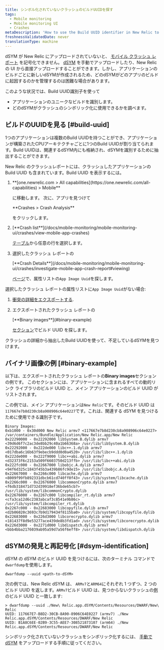 ```yaml
---
title: シンボル化されていないクラッシュのビルドUUIDを探す
tags:
  - Mobile monitoring
  - Mobile monitoring UI
  - Crashes
metaDescription: 'How to use the Build UUID identifier in New Relic to identify a unique build of an app, and to find which dSYM to use to symbolicate a crash.'
freshnessValidatedDate: never
translationType: machine
---
```


dSYM が New Relic にアップロードされていないと、 [モバイル クラッシュ レポート](/docs/mobile-monitoring/mobile-monitoring-ui/crashes/investigate-mobile-app-crash-report) を記号化できません。 [dSYM](/docs/mobile-monitoring/new-relic-mobile-ios/install-configure/upload-dsyms-bitcode-apps) を手動でアップロードしたり、New Relic の UI から直接アップロードすることができます。しかし、アプリケーションのビルドごとに新しいdSYMが作成されるため、どのdSYMがどのアプリのビルドに起因するのかを管理するのは困難な場合があります。

このような状況では、Build UUID識別子を使って

* アプリケーションのユニークなビルドを識別します。
* どのdSYMがクラッシュのシンボリック化に使用できるかを調べます。

## ビルドのUUIDを見る [#build-uuid]

1つのアプリケーションは複数のBuild UUIDを持つことができ、アプリケーションが構築されたCPUアーキテクチャごとに1つのBuild UUIDが割り当てられます。Build UUIDは、関連するdSYM内にも格納され、dSYMを識別するために抽出することができます。

New Relic のクラッシュレポートには、クラッシュしたアプリケーションの Build UUID も含まれています。Build UUID を表示するには。

1. <DNT>
     **[one.newrelic.com > All capabilities](https://one.newrelic.com/all-capabilities) > Mobile**
   </DNT>

   に移動します。 次に、アプリを見つけて

   <DNT>
     **Crashes > Crash Analysis**
   </DNT>

   をクリックします。

2. <DNT>
     [**Crash list**](/docs/mobile-monitoring/mobile-monitoring-ui/crashes/view-mobile-app-crashes)
   </DNT>

   [テーブル](/docs/mobile-monitoring/mobile-monitoring-ui/crashes/view-mobile-app-crashes)から任意の行を選択します。

3. 選択したクラッシュ レポートの

   <DNT>
     [**Crash Details**](/docs/mobile-monitoring/mobile-monitoring-ui/crashes/investigate-mobile-app-crash-report#viewing)
   </DNT>

   [ページ](/docs/mobile-monitoring/mobile-monitoring-ui/crashes/investigate-mobile-app-crash-report#viewing)で、属性リストの`App Image Uuid`を探します。

選択したクラッシュ レポートの属性リストに`App Image Uuid`がない場合:

1. [衝突の詳細をエクスポートする](/docs/mobile-monitoring/mobile-monitoring-ui/crashes/investigate-mobile-app-crash-report#viewing).

2. エクスポートされたクラッシュ レポートの

   <DNT>
     [**Binary images**](#binary-example)
   </DNT>

   [セクション](#binary-example)でビルド UUID を探します。

クラッシュの詳細から抽出したBuild UUIDを使って、不足しているdSYMを見つけます。

## バイナリ画像の例 [#binary-example]

以下は、エクスポートされたクラッシュ レポートの<DNT>**Binary images**</DNT>セクションの例です。 このセクションには、アプリケーションに含まれるすべての動的リンク ライブラリのビルド UUID と、メイン アプリケーションのビルド UUID がリストされます。

この例では、メイン アプリケーションは`New Relic`です。そのビルド UUID は`117667e7b8d230cb8a908906c64e0227`です。これは、関連する dSYM を見つけるために使用できる識別子です。

```
Binary Images:
0xb1000 - 0x30d000 New Relic armv7 <117667e7b8d230cb8a908906c64e0227> /var/containers/Bundle/Application/New Relic.app/New Relic
0x22290000 - 0x22292000 libSystem.B.dylib armv7 <39d6d6f7c2ac3de8bb29c40a1b66368a> /usr/lib/libSystem.B.dylib
0x22292000 - 0x222de000 libc++.1.dylib armv7 <017dba6c16b63f9ebecb9ddd0d0a4520> /usr/lib/libc++.1.dylib
0x222de000 - 0x222f9000 libc++abi.dylib armv7 <d32373f6c2153a509f6603750d213ffb> /usr/lib/libc++abi.dylib
0x222fc000 - 0x22667000 libobjc.A.dylib armv7 <94f6d325c1843f45b3a439b86fc9de15> /usr/lib/libobjc.A.dylib
0x22667000 - 0x2266c000 libcache.dylib armv7 <8009f99fb892331dbcb61cd740ff0f43> /usr/lib/system/libcache.dylib
0x2266c000 - 0x22676000 libcommonCrypto.dylib armv7 <f6db318471d732d39918ef36bde65cb7> /usr/lib/system/libcommonCrypto.dylib
0x22676000 - 0x2267c000 libcompiler_rt.dylib armv7 <cfa3ca12d6c2383abcaf3c8541e9b86c> /usr/lib/system/libcompiler_rt.dylib
0x2267c000 - 0x22683000 libcopyfile.dylib armv7 <d2b06020c3693c7b9d179434f8115ba0> /usr/lib/system/libcopyfile.dylib
0x22683000 - 0x226d3000 libcorecrypto.dylib armv7 <181437f8d9e53277ace439de8b3fd1ad> /usr/lib/system/libcorecrypto.dylib
0x226d3000 - 0x2271d000 libdispatch.dylib armv7 <bbb4bba2176039ab95a59d7a56f6eff8> /usr/lib/system/libdispatch.dylib
```

## dSYMの発見と再記号化 [#dsym-identification]

dSYM の dSYM のビルド UUID を見つけるには、次のターミナル コマンドで`dwarfdump`を使用します。

```
dwarfdump --uuid <path-to-dSYM>
```

次の例では、New Relic dSYM は、 `ARMv7`と`ARM64`にそれぞれ 1 つずつ、2 つのビルド UUID を返します。`ARMv7`ビルド UUID は、見つからないクラッシュの[例](#binary-example)のビルド UUID と一致します:

```
> dwarfdump --uuid ./New\ Relic.app.dSYM/Contents/Resources/DWARF/New\ Relic
UUID: 117667E7-B8D2-30CB-8A90-8906C64E0227 (armv7) ./New Relic.app.dSYM/Contents/Resources/DWARF/New Relic
UUID: B1A8C6EE-02B9-3C55-AEE7-308521873107 (arm64) ./New Relic.app.dSYM/Contents/Resources/DWARF/New Relic
```

シンボリック化されていないクラッシュをシンボリック化するには、 [手動でdSYM](/docs/mobile-monitoring/new-relic-mobile-ios/install-configure/upload-dsyms-bitcode-apps) をアップロードする手順に従ってください。

